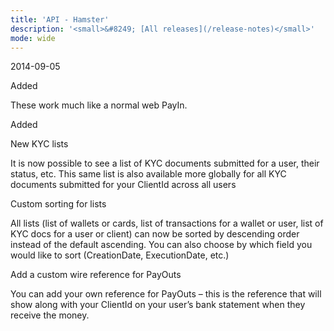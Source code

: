```yaml
---
title: 'API - Hamster'  
description: '<small>&#8249; [All releases](/release-notes)</small>'
mode: wide
---
```

<span class="date">2014-09-05</span>  
  
  
<div class="pill pill-green">Added</div>  
  

These work much like a normal web PayIn.  
<div class="pill pill-green">Added</div>  
  

New KYC lists  

It is now possible to see a list of KYC documents submitted for a user, their status, etc. This same list is also available more globally for all KYC documents submitted for your ClientId across all users  

Custom sorting for lists  

All lists (list of wallets or cards, list of transactions for a wallet or user, list of KYC docs for a user or client) can now be sorted by descending order instead of the default ascending. You can also choose by which field you would like to sort (CreationDate, ExecutionDate, etc.)  

Add a custom wire reference for PayOuts  

You can add your own reference for PayOuts – this is the reference that will show along with your ClientId on your user’s bank statement when they receive the money.
